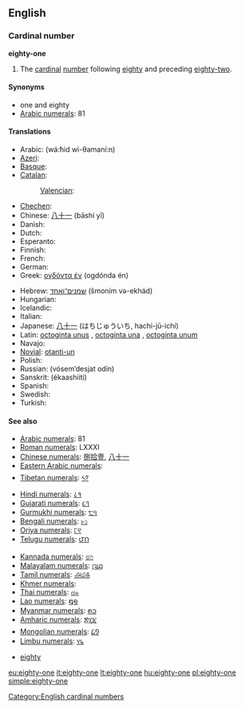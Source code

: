 ==English==

===Cardinal number===
'''eighty-one'''

# The [[cardinal]] [[number]] following [[eighty]] and preceding [[eighty-two]].

====Synonyms====
* one and eighty
* [[w:Arabic numerals|Arabic numerals]]: 81

====Translations====
{{trans-top|81}}
* Arabic: {{t|ar|واحد وثمانين}} (wá:ħid wi-θamaní:n)
* [[Azeri]]: {{t|az|səksən bir}}
* [[Basque]]: {{t|eu|laurogeita bat}}
* [[Catalan]]: {{t+|ca|vuitanta-un}}
*: [[Valencian]]: {{t+|ca|huitanta-un}}
* [[Chechen]]: {{tø|ce|дезткъе цхьаъ|tr=deztqhe cxha’}}
* Chinese: [[八十一]] (bāshí yī)
* Danish: {{t-|da|enogfirs}}
* Dutch: {{t|nl|eenentachtig}}
* Esperanto: {{t-|eo|okdek unu|xs=Esperanto}}
* Finnish: {{t-|fi|kahdeksankymmentäyksi}}
* French: {{t+|fr|quatre-vingt-un}}
* German: {{t|de|einundachtzig}}
* Greek: [[ογδόντα έν]] (ogdónda én)
{{trans-mid}}
* Hebrew: [[שמנים־ואחד]] (šmoním və-ekhád)
* Hungarian: {{t+|hu|nyolcvanegy}}
* Icelandic: {{t|is|áttatíu og einn|m}}
* Italian: {{t+|it|ottantuno}}
* Japanese: [[八十一]] (はちじゅういち, hachi-jū-ichí)
* Latin: [[octoginta unus]] {{m}}, [[octoginta una]] {{f}}, [[octoginta unum]] {{n}}
* Navajo: {{tø|nv|tseebídiin dóó baʼąą tʼááłáʼí}}
* [[Novial]]: [[otanti-un]]
* Polish: {{t|pl|osiemdziesiąt jeden}}
* Russian: {{t|ru|восемьдесят один}} (vósem’desjat odín)
* Sanskrit: (ékaashiiti)
* Spanish: {{t|es|ochenta y uno}}
* Swedish: {{t-|sv|åttioett}}
* Turkish: {{t|tr|seksen bir}}
{{trans-bottom}}

====See also====
{{rel-top|Symbols for eighty-one in various numeral systems}}
* [[w:Arabic numerals|Arabic numerals]]: 81
* [[w:Roman numerals|Roman numerals]]: LXXXI
* [[w:Chinese numerals|Chinese numerals]]: [[捌]][[拾]][[壹]], [[八]][[十]][[一]]
* [[w:Eastern Arabic numerals|Eastern Arabic numerals]]: {{Arab|[[٨١]]}}
* [[w:Indian numerals|Tibetan numerals]]: [[༨༡]]
* [[w:Indian numerals|Hindi numerals]]: [[८१]]
* [[w:Indian numerals|Gujarati numerals]]: [[૮૧]]
* [[w:Indian numerals|Gurmukhi numerals]]: [[੮੧]]
* [[w:Indian numerals|Bengali numerals]]: [[৮১]]
* [[w:Indian numerals|Oriya numerals]]: [[୮୧]]
* [[w:Indian numerals|Telugu numerals]]: [[౮౧]]
{{rel-mid}}
* [[w:Indian numerals|Kannada numerals]]: [[೮೧]]
* [[w:Indian numerals|Malayalam numerals]]: [[൮൧]]
* [[w:Indian numerals|Tamil numerals]]: [[௮௰௧]]
* [[w:Khmer script|Khmer numerals]]: {{Khmr|[[៨១]]}}
* [[w:Thai numerals|Thai numerals]]: [[๘๑]]
* [[w:Lao alphabet|Lao numerals]]: [[໘໑]]
* [[w:Burmese alphabet|Myanmar numerals]]: [[၈၁]]
* [[w:Amharic language|Amharic numerals]]: [[፰፲፩]]
* [[w:Mongolian alphabet|Mongolian numerals]]: [[᠘᠑]]
* [[w:Limbu language|Limbu numerals]]: [[᥎᥇]]
{{rel-bottom}}
* [[eighty]]

[[Category:English cardinal numbers]]

[[eu:eighty-one]]
[[it:eighty-one]]
[[lt:eighty-one]]
[[hu:eighty-one]]
[[pl:eighty-one]]
[[simple:eighty-one]]